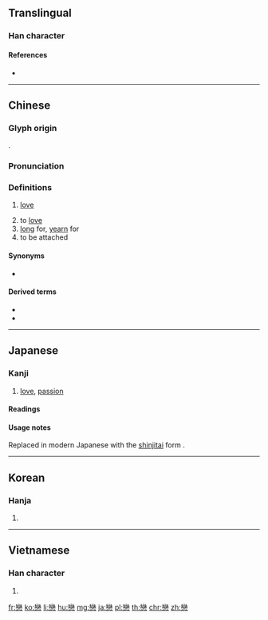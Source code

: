 {{character info/new}}
{{also|恋}}
==Translingual==

===Han character===
{{Han char|rn=61|rad=心|as=19|sn=23|four=22339|canj=VFP|ids=⿱䜌心}}

====References====
* {{Han ref|kx=0409.090|dkj=11504|dj=0751.130|hdz=42372.080|uh=6200|ud=25088|bh=C5CA|bd=50634}}

----

==Chinese==
{{zh-forms|s=恋}}

===Glyph origin===
{{Han etym}}
{{Han compound|䜌|心|t2=heart|ls=psc}}.

===Pronunciation===
{{zh-pron
|m=liàn
|ma=y
|c=lyun2,lyun5
|h=pfs=lien
|md=
|mn=loân
|w=3li
|mc=y
|oc=y
|cat=n,v
}}

===Definitions===
{{zh-hanzi}}

# [[love]]
#: {{zh-l|戀愛|love}}
# to [[love]]
# [[long]] for, [[yearn]] for
# to be attached
#: {{zh-x|留戀|to be reluctant to leave}}

====Synonyms====
* {{zh-l|愛}}

====Derived terms====
* {{zh-l|戀愛}}
* {{zh-l|戀情}}

----

==Japanese==
{{ja-kanji forms|恋|戀}}

===Kanji===
{{ja-kanji|grade=|rs=心19|style=ky|shin=恋}}

# [[love]], [[passion]]

====Readings====
{{ja-readings
|on=[[れん]] (ren)
|kun=[[こい]] (koi), [[こいしい]] (koishii)
}}

====Usage notes====
Replaced in modern Japanese with the [[新字体#Japanese|shinjitai]] form {{ja-l|恋}}.

----

==Korean==

===Hanja===
{{ko-hanja|hangeul=[[련]], [[연]]|eumhun=|mr=ryŏn, yŏn|y=lyen, yen}}

# {{defn|lang=ko|sort=心19}}

----

==Vietnamese==

===Han character===
{{vi-hantu|[[luyến]], [[luýnh]]|rs=心19}}

# {{defn|lang=vi|sort=心19}}

[[fr:戀]]
[[ko:戀]]
[[li:戀]]
[[hu:戀]]
[[mg:戀]]
[[ja:戀]]
[[pl:戀]]
[[th:戀]]
[[chr:戀]]
[[zh:戀]]